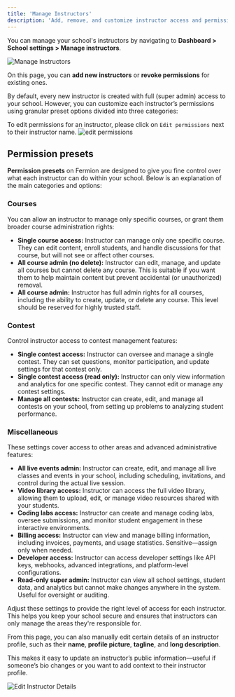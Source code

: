 ```yaml
---
title: 'Manage Instructors'
description: 'Add, remove, and customize instructor access and permissions for your Fermion school.'
---
```


You can manage your school's instructors by navigating to **Dashboard > School settings > Manage instructors**.

![Manage Instructors](https://67d6ad5ef66ee0901532fd2f.storage.fermion.app/public-uncached/object-store-public-files/uploads/10-10-2025/Arc_qvLVOJgtX6.kxtagy.png)

On this page, you can **add new instructors** or **revoke permissions** for existing ones.

By default, every new instructor is created with full (super admin) access to your school. However, you can customize each instructor’s permissions using granular preset options divided into three categories:

To edit permissions for an instructor, please click on `Edit permissions` next to their instructor name.
![edit permissions](https://67d6ad5ef66ee0901532fd2f.storage.fermion.app/public-uncached/object-store-public-files/uploads/10-10-2025/Arc_odKAdPtA2j.lgfsuh.png)

## Permission presets

**Permission presets** on Fermion are designed to give you fine control over what each instructor can do within your school. Below is an explanation of the main categories and options:

### Courses
You can allow an instructor to manage only specific courses, or grant them broader course administration rights:
- **Single course access:** Instructor can manage only one specific course. They can edit content, enroll students, and handle discussions for that course, but will not see or affect other courses.
- **All course admin (no delete):** Instructor can edit, manage, and update all courses but cannot delete any course. This is suitable if you want them to help maintain content but prevent accidental (or unauthorized) removal.
- **All course admin:** Instructor has full admin rights for all courses, including the ability to create, update, or delete any course. This level should be reserved for highly trusted staff.

### Contest
Control instructor access to contest management features:
- **Single contest access:** Instructor can oversee and manage a single contest. They can set questions, monitor participation, and update settings for that contest only.
- **Single contest access (read only):** Instructor can only view information and analytics for one specific contest. They cannot edit or manage any contest settings.
- **Manage all contests:** Instructor can create, edit, and manage all contests on your school, from setting up problems to analyzing student performance.

### Miscellaneous
These settings cover access to other areas and advanced administrative features:
- **All live events admin:** Instructor can create, edit, and manage all live classes and events in your school, including scheduling, invitations, and control during the actual live session.
- **Video library access:** Instructor can access the full video library, allowing them to upload, edit, or manage video resources shared with your students.
- **Coding labs access:** Instructor can create and manage coding labs, oversee submissions, and monitor student engagement in these interactive environments.
- **Billing access:** Instructor can view and manage billing information, including invoices, payments, and usage statistics. Sensitive—assign only when needed.
- **Developer access:** Instructor can access developer settings like API keys, webhooks, advanced integrations, and platform-level configurations.
- **Read-only super admin:** Instructor can view all school settings, student data, and analytics but cannot make changes anywhere in the system. Useful for oversight or auditing.

Adjust these settings to provide the right level of access for each instructor. This helps you keep your school secure and ensures that instructors can only manage the areas they're responsible for.

From this page, you can also manually edit certain details of an instructor profile, such as their **name**, **profile picture**, **tagline**, and **long description**.

This makes it easy to update an instructor’s public information—useful if someone’s bio changes or you want to add context to their instructor profile.

![Edit Instructor Details](https://67d6ad5ef66ee0901532fd2f.storage.fermion.app/public-uncached/object-store-public-files/uploads/10-10-2025/Arc_kNO6rZmjpE.twvvgq.png)
